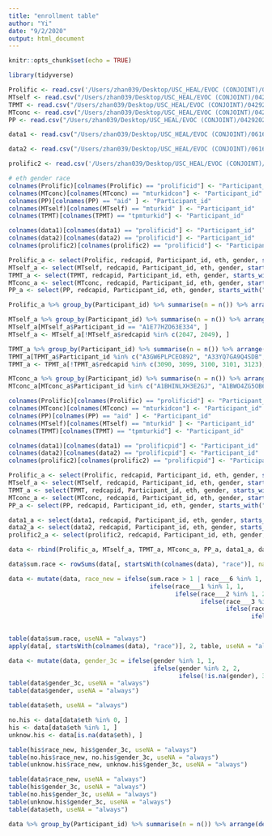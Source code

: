 ```yaml
---
title: "enrollment table"
author: "Yi"
date: "9/2/2020"
output: html_document
---
```


```r
knitr::opts_chunk$set(echo = TRUE)
```

```r
library(tidyverse)
```

```r
Prolific <- read.csv('/Users/zhan039/Desktop/USC_HEAL/EVOC (CONJOINT)/04292020/Prolific.csv', na.strings = "")
MTself <- read.csv("/Users/zhan039/Desktop/USC_HEAL/EVOC (CONJOINT)/04292020/MTself.csv", na.strings = "")
TPMT <- read.csv("/Users/zhan039/Desktop/USC_HEAL/EVOC (CONJOINT)/04292020/TPMT.csv", na.strings = "")
MTconc <- read.csv("/Users/zhan039/Desktop/USC_HEAL/EVOC (CONJOINT)/04292020/MTconc.csv", na.strings = "")
PP <- read.csv("/Users/zhan039/Desktop/USC_HEAL/EVOC (CONJOINT)/04292020/PP.csv", na.strings = "")

data1 <- read.csv("/Users/zhan039/Desktop/USC_HEAL/EVOC (CONJOINT)/06162020/Prolific3_minus.csv", na.strings = "", stringsAsFactors = F)

data2 <- read.csv("/Users/zhan039/Desktop/USC_HEAL/EVOC (CONJOINT)/06162020/Prolific3_second.csv", na.strings = "", stringsAsFactors = F)

prolific2 <- read.csv('/Users/zhan039/Desktop/USC_HEAL/EVOC (CONJOINT)/04292020/Prolific2.csv', na.strings = "", stringsAsFactors = F)
```

```r
# eth gender race
colnames(Prolific)[colnames(Prolific) == "prolificid"] <- "Participant_id"
colnames(MTconc)[colnames(MTconc) == "mturkidcon"] <- "Participant_id"
colnames(PP)[colnames(PP) == "aid" ] <- "Participant_id"
colnames(MTself)[colnames(MTself) == "mturkid" ] <- "Participant_id"
colnames(TPMT)[colnames(TPMT) == "tpmturkid"] <- "Participant_id"

colnames(data1)[colnames(data1) == "prolificid"] <- "Participant_id"
colnames(data2)[colnames(data2) == "prolificid"] <- "Participant_id"
colnames(prolific2)[colnames(prolific2) == "prolificid"] <- "Participant_id"

Prolific_a <- select(Prolific, redcapid, Participant_id, eth, gender, starts_with("race___"))
MTself_a <- select(MTself, redcapid, Participant_id, eth, gender, starts_with("race___"))
TPMT_a <- select(TPMT, redcapid, Participant_id, eth, gender, starts_with("race___"))
MTconc_a <- select(MTconc, redcapid, Participant_id, eth, gender, starts_with("race___"))
PP_a <- select(PP, redcapid, Participant_id, eth, gender, starts_with("race___"))

Prolific_a %>% group_by(Participant_id) %>% summarise(n = n()) %>% arrange(desc(n))

MTself_a %>% group_by(Participant_id) %>% summarise(n = n()) %>% arrange(desc(n))
MTself_a[MTself_a$Participant_id == "A1E77HZO63E334", ]
MTself_a <- MTself_a[!MTself_a$redcapid %in% c(2047, 2049), ]

TPMT_a %>% group_by(Participant_id) %>% summarise(n = n()) %>% arrange(desc(n))
TPMT_a[TPMT_a$Participant_id %in% c("A3GW6PLPCEO892", "A33YQ7GA9Q4SDB", "A3HRAENO5FF6BC"), ]
TPMT_a <- TPMT_a[!TPMT_a$redcapid %in% c(3090, 3099, 3100, 3101, 3123), ]

MTconc_a %>% group_by(Participant_id) %>% summarise(n = n()) %>% arrange(desc(n))
MTconc_a[MTconc_a$Participant_id %in% c("A1BHINLXH3E2GJ", "A1BWO4ZG5OB68S", "A1K0S514CEY1UG", "A1K5ILJMG439M5", "A30YR5TPOKQYXJ", "A3180VXVP8MOIH", "A3ZUQODR46SC4", "APZQ9ADUXTS7N"), ] %>% arrange(Participant_id)
```

```r
colnames(Prolific)[colnames(Prolific) == "prolificid"] <- "Participant_id"
colnames(MTconc)[colnames(MTconc) == "mturkidcon"] <- "Participant_id"
colnames(PP)[colnames(PP) == "aid" ] <- "Participant_id"
colnames(MTself)[colnames(MTself) == "mturkid" ] <- "Participant_id"
colnames(TPMT)[colnames(TPMT) == "tpmturkid"] <- "Participant_id"

colnames(data1)[colnames(data1) == "prolificpid"] <- "Participant_id"
colnames(data2)[colnames(data2) == "prolificpid"] <- "Participant_id"
colnames(prolific2)[colnames(prolific2) == "prolificpid"] <- "Participant_id"

Prolific_a <- select(Prolific, redcapid, Participant_id, eth, gender, starts_with("race___"))
MTself_a <- select(MTself, redcapid, Participant_id, eth, gender, starts_with("race___"))
TPMT_a <- select(TPMT, redcapid, Participant_id, eth, gender, starts_with("race___"))
MTconc_a <- select(MTconc, redcapid, Participant_id, eth, gender, starts_with("race___"))
PP_a <- select(PP, redcapid, Participant_id, eth, gender, starts_with("race___"))

data1_a <- select(data1, redcapid, Participant_id, eth, gender, starts_with("race___"))
data2_a <- select(data2, redcapid, Participant_id, eth, gender, starts_with("race___"))
prolific2_a <- select(prolific2, redcapid, Participant_id, eth, gender, starts_with("race___"))

data <- rbind(Prolific_a, MTself_a, TPMT_a, MTconc_a, PP_a, data1_a, data2_a, prolific2_a)
```

```r
data$sum.race <- rowSums(data[, startsWith(colnames(data), "race")], na.rm = T)

data <- mutate(data, race_new = ifelse(sum.race > 1 | race___6 %in% 1, 6, 
                                       ifelse(race___1 %in% 1, 1, 
                                              ifelse(race___2 %in% 1, 2, 
                                                     ifelse(race___3 %in% 1, 4,
                                                            ifelse(race___4 %in% 1, 3,
                                                                   ifelse(race___5 %in% 1, 5,
                                                                                 ifelse(race___7 %in% 1, 7, NA))))))))

table(data$sum.race, useNA = "always")
apply(data[, startsWith(colnames(data), "race")], 2, table, useNA = "always")

data <- mutate(data, gender_3c = ifelse(gender %in% 1, 1, 
                                        ifelse(gender %in% 2, 2, 
                                               ifelse(!is.na(gender), 3, NA))))
table(data$gender_3c, useNA = "always")
table(data$gender, useNA = "always")
```

```r
table(data$eth, useNA = "always")

no.his <- data[data$eth %in% 0, ]
his <- data[data$eth %in% 1, ]
unknow.his <- data[is.na(data$eth), ]

table(his$race_new, his$gender_3c, useNA = "always")
table(no.his$race_new, no.his$gender_3c, useNA = "always")
table(unknow.his$race_new, unknow.his$gender_3c, useNA = "always")

table(data$race_new, useNA = "always")
table(his$gender_3c, useNA = "always")
table(no.his$gender_3c, useNA = "always")
table(unknow.his$gender_3c, useNA = "always")
table(data$eth, useNA = "always")

```

```r
data %>% group_by(Participant_id) %>% summarise(n = n()) %>% arrange(desc(n))
```

